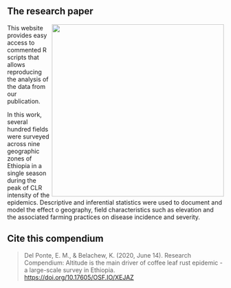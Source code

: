% 
<br><br>

## The research paper

<img src = "figs/coverfig.png" width=400 align = right>
This website provides easy access to commented R scripts that allows reproducing the analysis of the data from our publication.

In this work, several hundred fields were surveyed across nine geographic zones of Ethiopia in a single season during the peak of CLR intensity of the epidemics. Descriptive and inferential statistics were used to document and model the effect o geography, field characteristics such as elevation and the associated farming practices on disease incidence and severity. 


## Cite this compendium

> Del Ponte, E. M., & Belachew, K. (2020, June 14). Research Compendium: Altitude is the main driver of coffee leaf rust epidemic - a large-scale survey in Ethiopia. <a href="https://doi.org/10.17605/OSF.IO/XEJAZ">https://doi.org/10.17605/OSF.IO/XEJAZ</a>





